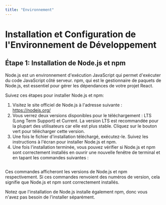 ```yaml
---
title: "Environnement"
---
```

# Installation et Configuration de l'Environnement de Développement

## Étape 1: Installation de Node.js et npm

Node.js est un environnement d'exécution JavaScript qui permet d'exécuter du code JavaScript côté serveur. npm, qui est le gestionnaire de paquets de Node.js, est essentiel pour gérer les dépendances de votre projet React.

Suivez ces étapes pour installer Node.js et npm:

1. Visitez le site officiel de Node.js à l'adresse suivante : https://nodejs.org/
2. Vous verrez deux versions disponibles pour le téléchargement : LTS (Long Term Support) et Current. La version LTS est recommandée pour la plupart des utilisateurs car elle est plus stable. Cliquez sur le bouton vert pour télécharger cette version.
3. Une fois le fichier d'installation téléchargé, exécutez-le. Suivez les instructions à l'écran pour installer Node.js et npm.
4. Une fois l'installation terminée, vous pouvez vérifier si Node.js et npm sont correctement installés en ouvrir une nouvelle fenêtre de terminal et en tapant les commandes suivantes :

```bash copy
```

Ces commandes afficheront les versions de Node.js et npm respectivement. Si ces commandes renvoient des numéros de version, cela signifie que Node.js et npm sont correctement installés.

Notez que l'installation de Node.js installe également npm, donc vous n'avez pas besoin de l'installer séparément.